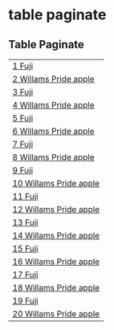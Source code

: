 # table paginate
<script src="libs/jquery-paginate.js"></script>

<style>
.page-navigation a {
      margin: 0 2px;
      display: inline-block;
      padding: 3px 5px;
      color: #ffffff;
      background-color: #70b7ec;
      border-radius: 5px;
      text-decoration: none;
      font-weight: bold;
    }

.page-navigation a[data-selected] {
    background-color: #3d9be0;
    }
</style>
  
<h2> Table Paginate</h2>

<table id='myTable'>
<tr>
<td>
<a href="fuji-apple.html">1 Fuji</a>
</td>
</tr>
<tr>
<td>
<a href="williams-pride-apple.html">2 Willams Pride apple</a>
</td>
<tr>
<td>
<a href="fuji-apple.html">3 Fuji</a>
</td>
</tr>
<tr>
<td>
<a href="williams-pride-apple.html">4 Willams Pride apple</a>
</td>
<tr>
<td>
<a href="fuji-apple.html">5 Fuji</a>
</td>
</tr>
<tr>
<td>
<a href="williams-pride-apple.html">6 Willams Pride apple</a>
</td>
<tr>
<td>
<a href="fuji-apple.html">7 Fuji</a>
</td>
</tr>
<tr>
<td>
<a href="williams-pride-apple.html">8 Willams Pride apple</a>
</td>
<tr>
<td>
<a href="fuji-apple.html">9 Fuji</a>
</td>
</tr>
<tr>
<td>
<a href="williams-pride-apple.html">10 Willams Pride apple</a>
</td>
<tr>
<td>
<a href="fuji-apple.html">11 Fuji</a>
</td>
</tr>
<tr>
<td>
<a href="williams-pride-apple.html">12 Willams Pride apple</a>
</td>
<tr>
<td>
<a href="fuji-apple.html">13 Fuji</a>
</td>
</tr>
<tr>
<td>
<a href="williams-pride-apple.html">14 Willams Pride apple</a>
</td>
<tr>
<td>
<a href="fuji-apple.html">15 Fuji</a>
</td>
</tr>
<tr>
<td>
<a href="williams-pride-apple.html">16 Willams Pride apple</a>
</td>
<tr>
<td>
<a href="fuji-apple.html">17 Fuji</a>
</td>
</tr>
<tr>
<td>
<a href="williams-pride-apple.html">18 Willams Pride apple</a>
</td>
<tr>
<td>
<a href="fuji-apple.html">19 Fuji</a>
</td>
</tr>
<tr>
<td>
<a href="williams-pride-apple.html">20 Willams Pride apple</a>
</td>
</tr>
</table>


<script>
//from here wikiti-random-stuff.gitlab.io/jquery-paginate
  // this has a bug. if limit=6 and N=20, then only 1-18 are displayed
  // fixed it with these lines (% is the remainder function)
  //    _totalPages: function() {
  //      if (this._totalRows()% this.options.limit >0){
  //        return Math.floor(this._totalRows()/ this.options.limit)+1;
  //      }
  //      else {
  //        return Math.floor(this._totalRows()/ this.options.limit);
  //      }
  //    }


  // Paginate it
  $('#myTable').paginate({
    limit: 14,
    onSelect: function(obj, page) {
      console.log('Page ' + page + ' selected!' );
    }
  });
</script>
